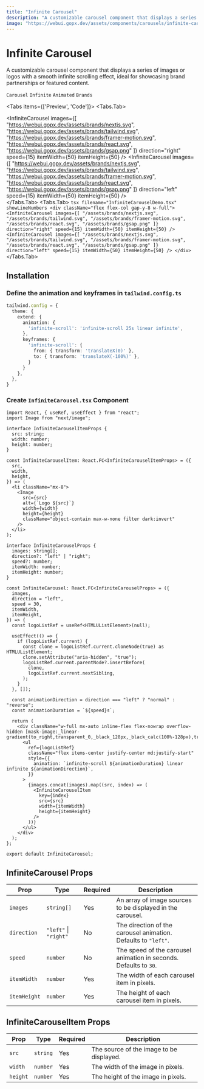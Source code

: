 ```yaml
---
title: "Infinite Carousel"
description: "A customizable carousel component that displays a series of images or logos with a smooth infinite scrolling effect."
image: "https://webui.gopx.dev/assets/components/carousels/infinite-carousel.png"
---
```



# Infinite Carousel

<p className="opacity-80 text-lg">A customizable carousel component that displays a series of images or logos with a smooth infinite scrolling effect, ideal for showcasing brand partnerships or featured content.</p>

`Carousel` `Infinite` `Animated` `Brands`

<Tabs items={['Preview', 'Code']}>
  <Tabs.Tab>
    <Showcase>
      <div className="flex flex-col gap-y-8 w-full">
        <InfiniteCarousel
          images={[
            "https://webui.gopx.dev/assets/brands/nextjs.svg",
            "https://webui.gopx.dev/assets/brands/tailwind.svg",
            "https://webui.gopx.dev/assets/brands/framer-motion.svg",
            "https://webui.gopx.dev/assets/brands/react.svg",
            "https://webui.gopx.dev/assets/brands/gsap.png"
          ]}
          direction="right"
          speed={15}
          itemWidth={50}
          itemHeight={50}
        />
        <InfiniteCarousel
          images={[
            "https://webui.gopx.dev/assets/brands/nextjs.svg",
            "https://webui.gopx.dev/assets/brands/tailwind.svg",
            "https://webui.gopx.dev/assets/brands/framer-motion.svg",
            "https://webui.gopx.dev/assets/brands/react.svg",
            "https://webui.gopx.dev/assets/brands/gsap.png"
          ]}
          direction="left"
          speed={15}
          itemWidth={50}
          itemHeight={50}
        />
      </div>
    </Showcase>
  </Tabs.Tab>
  <Tabs.Tab>
    ```tsx filename="InfiniteCarouselDemo.tsx" showLineNumbers
    <div className="flex flex-col gap-y-8 w-full">
      <InfiniteCarousel
        images={[
          "/assets/brands/nextjs.svg",
          "/assets/brands/tailwind.svg",
          "/assets/brands/framer-motion.svg",
          "/assets/brands/react.svg",
          "/assets/brands/gsap.png"
        ]}
        direction="right"
        speed={15}
        itemWidth={50}
        itemHeight={50}
      />
      <InfiniteCarousel
        images={[
          "/assets/brands/nextjs.svg",
          "/assets/brands/tailwind.svg",
          "/assets/brands/framer-motion.svg",
          "/assets/brands/react.svg",
          "/assets/brands/gsap.png"
        ]}
        direction="left"
        speed={15}
        itemWidth={50}
        itemHeight={50}
      />
    </div>
    ```
  </Tabs.Tab>
</Tabs>

## Installation

<Steps>

  ### Define the animation and keyframes in `tailwind.config.ts`

  ```ts filename="tailwind.config.ts" {5, 9-10}
  tailwind.config = {
    theme: {
      extend: {
        animation: {
          'infinite-scroll': 'infinite-scroll 25s linear infinite',
        },
        keyframes: {
          'infinite-scroll': {
            from: { transform: 'translateX(0)' },
            to: { transform: 'translateX(-100%)' },
          }
        }
      },
    },
  }
```

  ### Create `InfiniteCarousel.tsx` Component

```tsx filename="InfiniteCarousel.tsx" showLineNumbers
import React, { useRef, useEffect } from "react";
import Image from "next/image";

interface InfiniteCarouselItemProps {
  src: string;
  width: number;
  height: number;
}

const InfiniteCarouselItem: React.FC<InfiniteCarouselItemProps> = ({
  src,
  width,
  height,
}) => (
  <li className="mx-8">
    <Image
      src={src}
      alt={`Logo ${src}`}
      width={width}
      height={height}
      className="object-contain max-w-none filter dark:invert"
    />
  </li>
);

interface InfiniteCarouselProps {
  images: string[];
  direction?: "left" | "right";
  speed?: number;
  itemWidth: number;
  itemHeight: number;
}

const InfiniteCarousel: React.FC<InfiniteCarouselProps> = ({
  images,
  direction = "left",
  speed = 30,
  itemWidth,
  itemHeight,
}) => {
  const logoListRef = useRef<HTMLUListElement>(null);

  useEffect(() => {
    if (logoListRef.current) {
      const clone = logoListRef.current.cloneNode(true) as HTMLUListElement;
      clone.setAttribute("aria-hidden", "true");
      logoListRef.current.parentNode?.insertBefore(
        clone,
        logoListRef.current.nextSibling,
      );
    }
  }, []);

  const animationDirection = direction === "left" ? "normal" : "reverse";
  const animationDuration = `${speed}s`;

  return (
    <div className="w-full mx-auto inline-flex flex-nowrap overflow-hidden [mask-image:_linear-gradient(to_right,transparent_0,_black_128px,_black_calc(100%-128px),transparent_100%)]">
      <ul
        ref={logoListRef}
        className="flex items-center justify-center md:justify-start"
        style={{
          animation: `infinite-scroll ${animationDuration} linear infinite ${animationDirection}`,
        }}
      >
        {images.concat(images).map((src, index) => (
          <InfiniteCarouselItem
            key={index}
            src={src}
            width={itemWidth}
            height={itemHeight}
          />
        ))}
      </ul>
    </div>
  );
};

export default InfiniteCarousel;
  ```

</Steps>

## InfiniteCarousel Props

| Prop        | Type                     | Required | Description                                                        |
|-------------|--------------------------|----------|--------------------------------------------------------------------|
| `images`    | `string[]`              | Yes      | An array of image sources to be displayed in the carousel.        |
| `direction` | `"left"` \| `"right"`   | No       | The direction of the carousel animation. Defaults to `"left"`.    |
| `speed`     | `number`                 | No       | The speed of the carousel animation in seconds. Defaults to `30`.  |
| `itemWidth` | `number`                 | Yes      | The width of each carousel item in pixels.                        |
| `itemHeight`| `number`                 | Yes      | The height of each carousel item in pixels.                       |

## InfiniteCarouselItem Props

| Prop    | Type      | Required | Description                                           |
|---------|-----------|----------|-------------------------------------------------------|
| `src`   | `string`  | Yes      | The source of the image to be displayed.             |
| `width` | `number`  | Yes      | The width of the image in pixels.                    |
| `height`| `number`  | Yes      | The height of the image in pixels.                   |

